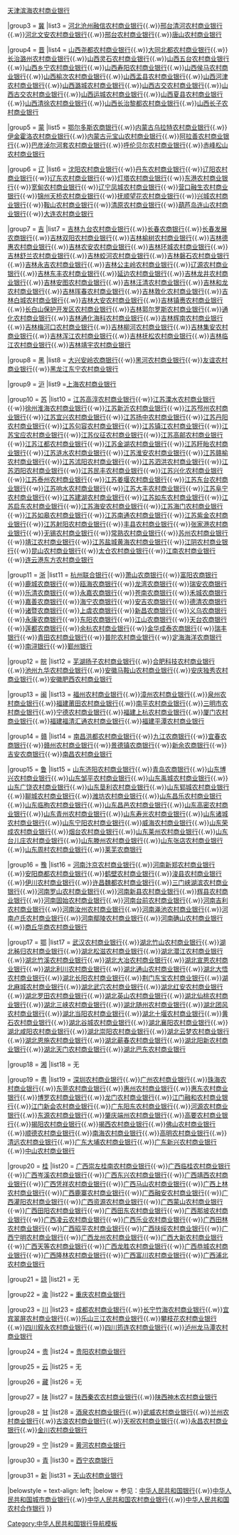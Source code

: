 {{Navbox
|state = collapsed
|name  = 中华人民共和国农村商业银行
|title = [[中华人民共和国]][[农村商业银行]]

|group1 = [[北京市|京]]
|list1 = [[北京农商银行]]

|group2 = [[天津市|津]]
|list2 = [[天津农村商业银行]]{{·w}}[[天津滨海农村商业银行]]

|group3 = [[河北省|冀]]
|list3 = [[河北沧州融信农村商业银行]]{{.w}}[[邢台清河农村商业银行]]{{.w}}[[河北文安农村商业银行]]{{.w}}[[邢台农村商业银行]]{{.w}}[[唐山农村商业银行]]

|group4 = [[山西省|晋]]
|list4 = [[山西尧都农村商业银行]]{{.w}}[[大同北都农村商业银行]]{{.w}}[[长治潞州农村商业银行]]{{.w}}[[山西灵石农村商业银行]]{{.w}}[[山西五台农村商业银行]]{{.w}}[[山西乡宁农村商业银行]]{{.w}}[[山西寿阳农村商业银行]]{{.w}}[[山西侯马农村商业银行]]{{.w}}[[山西榆次农村商业银行]]{{.w}}[[山西盂县农村商业银行]]{{.w}}[[山西河津农村商业银行]]{{.w}}[[山西潞城农村商业银行]]{{.w}}[[山西古交农村商业银行]]{{.w}}[[山西古交农村商业银行]]{{.w}}[[山西运城农村商业银行]]{{.w}}[[山西夏县农村商业银行]]{{.w}}[[山西清徐农村商业银行]]{{.w}}[[山西长治黎都农村商业银行]]{{.w}}[[山西长子农村商业银行]]

|group5 = [[内蒙古自治区|蒙]]
|list5 = [[鄂尔多斯农商银行]]{{.w}}[[内蒙古乌拉特农村商业银行]]{{.w}}[[伊金霍洛农村商业银行]]{{.w}}[[内蒙古元宝山农村商业银行]]{{.w}}[[阿拉善农村商业银行]]{{.w}}[[巴彦淖尔河套农村商业银行]]{{.w}}[[呼伦贝尔农村商业银行]]{{.w}}[[赤峰松山农村商业银行]]

|group6 = [[辽宁省|辽]]
|list6 = [[沈阳农村商业银行]]{{·w}}[[丹东农村商业银行]]{{·w}}[[辽阳农村商业银行]]{{·w}}[[辽东农村商业银行]]{{·w}}[[灯塔农村商业银行]]{{·w}}[[东港农村商业银行]]{{·w}}[[宽甸农村商业银行]]{{·w}}[[辽宁凤城农村商业银行]]{{·w}}[[营口融生农村商业银行]]{{·w}}[[锦州天桥农村商业银行]]{{·w}}[[抚顺望花农村商业银行]]{{·w}}[[兴城农村商业银行]]{{·w}}[[鞍山农村商业银行]]{{·w}}[[清原农村商业银行]]{{·w}}[[葫芦岛连山农村商业银行]]{{·w}}[[大连农村商业银行]]

|group7 = [[吉林省|吉]]
|list7 = [[吉林九台农村商业银行]]{{.w}}[[长春农商银行]]{{.w}}[[长春发展农商银行]]{{.w}}[[吉林双阳农村商业银行]]{{.w}}[[吉林榆树农村商业银行]]{{.w}}[[吉林德惠农村商业银行]]{{.w}}[[吉林农安农村商业银行]]{{.w}}[[吉林环城农村商业银行]]{{.w}}[[吉林舒兰农村商业银行]]{{.w}}[[吉林蛟河农村商业银行]]{{.w}}[[吉林磐石农村商业银行]]{{.w}}[[吉林永吉农村商业银行]]{{.w}}[[吉林公主岭农村商业银行]]{{.w}}[[辽源农村商业银行]]{{.w}}[[吉林东丰农村商业银行]]{{.w}}[[延边农村商业银行]]{{.w}}[[吉林龙井农村商业银行]]{{.w}}[[吉林安图农村商业银行]]{{.w}}[[吉林汪清农村商业银行]]{{.w}}[[吉林和龙农村商业银行]]{{.w}}[[吉林珲春农村商业银行]]{{.w}}[[吉林敦化农村商业银行]]{{.w}}[[吉林白城农村商业银行]]{{.w}}[[吉林大安农村商业银行]]{{.w}}[[吉林镇赉农村商业银行]]{{.w}}[[长白山保护开发区农村商业银行]]{{.w}}[[吉林郭尔罗斯农村商业银行]]{{.w}}[[通化农村商业银行]]{{.w}}[[吉林通化海科农村商业银行]]{{.w}}[[吉林辉南农村商业银行]]{{.w}}[[吉林梅河口农村商业银行]]{{.w}}[[吉林柳河农村商业银行]]{{.w}}[[吉林集安农村商业银行]]{{.w}}[[吉林浑江农村商业银行]]{{.w}}[[吉林抚松农村商业银行]]{{.w}}[[吉林临江农村商业银行]]{{.w}}[[吉林靖宇农村商业银行]]

|group8 = [[黑龙江省|黑]]
|list8 = [[大兴安岭农商银行]]{{·w}}[[黑河农村商业银行]]{{·w}}[[友谊农村商业银行]]{{·w}}[[黑龙江东宁农村商业银行]]

|group9 = [[上海市|沪]]
|list9 =[[上海农村商业银行]]

|group10 = [[江苏省|苏]]
|list10 = [[江苏高淳农村商业银行]]{{·w}}[[江苏溧水农村商业银行]]{{·w}}[[徐州淮海农村商业银行]]{{·w}}[[江苏新沂农村商业银行]]{{·w}}[[江苏邳州农村商业银行]]{{·w}}[[江苏宜兴农村商业银行]]{{·w}}[[江苏扬中农村商业银行]]{{·w}}[[江苏丹阳农村商业银行]]{{·w}}[[江苏句容农村商业银行]]{{·w}}[[江苏镇江农村商业银行]]{{·w}}[[江苏宝应农村商业银行]]{{·w}}[[江苏仪征农村商业银行]]{{·w}}[[江苏高邮农村商业银行]]{{·w}}[[江苏江都农村商业银行]]{{·w}}[[江苏金湖农村商业银行]]{{·w}}[[江苏盱眙农村商业银行]]{{·w}}[[江苏涟水农村商业银行]]{{·w}}[[江苏淮安农村商业银行]]{{·w}}[[江苏赣榆农村商业银行]]{{·w}}[[江苏沭阳农村商业银行]]{{·w}}[[江苏泗洪农村商业银行]]{{·w}}[[江苏泗阳农村商业银行]]{{·w}}[[江苏民丰农村商业银行]]{{·w}}[[江苏兴化农村商业银行]]{{·w}}[[江苏泰州农村商业银行]]{{·w}}[[江苏姜堰农村商业银行]]{{·w}}[[江苏东台农村商业银行]]{{·w}}[[江苏响水农村商业银行]]{{·w}}[[江苏大丰农村商业银行]]{{·w}}[[江苏阜宁农村商业银行]]{{·w}}[[江苏建湖农村商业银行]]{{·w}}[[江苏如东农村商业银行]]{{·w}}[[江苏启东农村商业银行]]{{·w}}[[江苏海安农村商业银行]]{{·w}}[[江苏海门农村商业银行]]{{·w}}[[江苏如皋农村商业银行]]{{·w}}[[江苏南通农村商业银行]]{{·w}}[[江苏紫金农村商业银行]]{{·w}}[[江苏射阳农村商业银行]]{{·w}}[[丰县农村商业银行]]{{·w}}[[张家港农村商业银行]]{{·w}}[[无锡农村商业银行]]{{·w}}[[常熟农村商业银行]]{{·w}}[[苏州农村商业银行]]{{·w}}[[靖江农村商业银行]]{{·w}}[[江苏盐城黄海农村商业银行]]{{·w}}[[江阴农村商业银行]]{{·w}}[[昆山农村商业银行]]{{·w}}[[太仓农村商业银行]]{{·w}}[[江南农村商业银行]]{{·w}}[[连云港东方农村商业银行]]

|group11 = [[浙江省|浙]]
|list11 = [[杭州联合银行]]{{·w}}[[萧山农商银行]]{{·w}}[[富阳农商银行]]{{·w}}[[鹿城农商银行]]{{·w}}[[瓯海农商银行]]{{·w}}[[龙湾农商银行]]{{·w}}[[瑞安农商银行]]{{·w}}[[乐清农商银行]]{{·w}}[[永嘉农商银行]]{{·w}}[[苍南农商银行]]{{·w}}[[禾城农商银行]]{{·w}}[[嘉善农商银行]]{{·w}}[[海宁农商银行]]{{·w}}[[安吉农商银行]]{{·w}}[[德清农商银行]]{{·w}}[[诸暨农商银行]]{{·w}}[[上虞农商银行]]{{·w}}[[新昌农商银行]]{{·w}}[[义乌农商银行]]{{·w}}[[永康农商银行]]{{·w}}[[东阳农商银行]]{{·w}}[[江山农商银行]]{{·w}}[[天台农商银行]]{{·w}}[[莲都农商银行]]{{·w}}[[余杭农村商业银行]]{{·w}}[[金华成泰农商银行]]{{·w}}[[瑞丰银行]]{{·w}}[[青田农村商业银行]]{{·w}}[[普陀农村商业银行]]{{·w}}[[定海海洋农商银行]]{{·w}}[[南浔银行]]{{·w}}[[鄞州银行]]

|group12 = [[安徽省|皖]]
|list12 = [[芜湖扬子农村商业银行]]{{.w}}[[合肥科技农村商业银行]]{{.w}}[[池州九华农村商业银行]]{{.w}}[[安徽马鞍山农村商业银行]]{{.w}}[[安庆独秀农村商业银行]]{{.w}}[[安徽肥西农村商业银行]]

|group13 = [[福建省|闽]]
|list13 = [[福州农村商业银行]]{{.w}}[[漳州农村商业银行]]{{.w}}[[泉州农村商业银行]]{{.w}}[[福建莆田农村商业银行]]{{.w}}[[南平农村商业银行]]{{.w}}[[三明市农村商业银行]]{{.w}}[[宁德农村商业银行]]{{.w}}[[福建上杭农村商业银行]]{{.w}}[[厦门农村商业银行]]{{.w}}[[福建福清汇通农村商业银行]]{{.w}}[[福建平潭农村商业银行]]

|group14 = [[江西省|赣]]
|list14 = [[南昌洪都农村商业银行]]{{·w}}[[九江农商银行]]{{·w}}[[宜春农商银行]]{{·w}}[[赣州农村商业银行]]{{·w}}[[景德镇农商银行]]{{·w}}[[新余农商银行]]{{·w}}[[吉安农商银行]]{{·w}}[[南昌农村商业银行]]

|group15 = [[山东省|鲁]]
|list15 = [[山东济阳农村商业银行]]{{.w}}[[青岛农商银行]]{{.w}}[[山东博兴农村商业银行]]{{.w}}[[山东邹平农村商业银行]]{{.w}}[[山东禹城农村商业银行]]{{.w}}[[山东广饶农村商业银行]]{{.w}}[[山东垦利农村商业银行]]{{.w}}[[山东郓城农村商业银行]]{{.w}}[[聊城农村商业银行]]{{.w}}[[潍坊农村商业银行]]{{.w}}[[山东昌乐农村商业银行]]{{.w}}[[山东临朐农村商业银行]]{{.w}}[[山东昌邑农村商业银行]]{{.w}}[[山东高密农村商业银行]]{{.w}}[[山东青州农村商业银行]]{{.w}}[[山东寿光农村商业银行]]{{.w}}[[山东诸城农村商业银行]]{{.w}}[[山东宁阳农村商业银行]]{{.w}}[[威海农村商业银行]]{{.w}}[[山东荣成农村商业银行]]{{.w}}[[烟台农村商业银行]]{{.w}}[[山东莱州农村商业银行]]{{.w}}[[山东台儿庄农村商业银行]]{{.w}}[[山东滕州农村商业银行]]{{.w}}[[山东张店农村商业银行]]{{.w}}[[山东周村农村商业银行]]{{.w}}[[莱芜农商银行]]

|group16 = [[河南省|豫]]
|list16 = [[河南汴京农村商业银行]]{{.w}}[[河南新郑农村商业银行]]{{.w}}[[安阳商都农村商业银行]]{{.w}}[[鹤壁农村商业银行]]{{.w}}[[浚县农村商业银行]]{{.w}}[[伊川农村商业银行]]{{.w}}[[许昌魏都农村商业银行]]{{.w}}[[三门峡湖滨农村商业银行]]{{.w}}[[河南罗山农村商业银行]]{{.w}}[[河南新县农村商业银行]]{{.w}}[[辉县农村商业银行]]{{.w}}[[河南固始农村商业银行]]{{.w}}[[河南台前农村商业银行]]{{.w}}[[河南吉利农村商业银行]]{{.w}}[[河南汝州农村商业银行]]{{.w}}[[河南渑池农村商业银行]]{{.w}}[[河南卢氏农村商业银行]]{{.w}}[[河南鄢陵农村商业银行]]{{.w}}[[河南确山农村商业银行]]{{.w}}[[商丘华商农村商业银行]]

|group17 = [[湖北省|鄂]]
|list17 = [[武汉农村商业银行]]{{.w}}[[湖北竹山农村商业银行]]{{.w}}[[湖北秭归农村商业银行]]{{.w}}[[湖北松滋农村商业银行]]{{.w}}[[湖北潜江农村商业银行]]{{.w}}[[湖北竹溪农村商业银行]]{{.w}}[[湖北大冶农村商业银行]]{{.w}}[[湖北宣恩农村商业银行]]{{.w}}[[湖北利川农村商业银行]]{{.w}}[[湖北通山农村商业银行]]{{.w}}[[湖北大悟农村商业银行]]{{.w}}[[湖北长阳农村商业银行]]{{.w}}[[荆门东宝农村商业银行]]{{.w}}[[湖北麻城农村商业银行]]{{.w}}[[湖北武穴农村商业银行]]{{.w}}[[湖北红安农村商业银行]]{{.w}}[[湖北罗田农村商业银行]]{{.w}}[[湖北英山农村商业银行]]{{.w}}[[湖北仙桃农村商业银行]]{{.w}}[[湖北三峡农村商业银行]]{{.w}}[[湖北随州农村商业银行]]{{.w}}[[湖北团风农村商业银行]]{{.w}}[[湖北当阳农村商业银行]]{{.w}}[[湖北十堰农村商业银行]]{{.w}}[[黄石农村商业银行]]{{.w}}[[湖北谷城农村商业银行]]{{.w}}[[湖北襄阳农村商业银行]]{{.w}}[[湖北咸阳农村商业银行]]{{.w}}[[湖北崇阳农村商业银行]]{{.w}}[[湖北云梦农村商业银行]]{{.w}}[[湖北恩施农村商业银行]]{{.w}}[[湖北蕲春农村商业银行]]{{.w}}[[湖北阳新农村商业银行]]{{.w}}[[湖北天门农村商业银行]]{{.w}}[[湖北巴东农村商业银行]]

|group18 = [[湖南省|湘]]
|list18 = 无

|group19 = [[广东省|粤]]
|list19 = [[深圳农村商业银行]]{{.w}}[[广州农村商业银行]]{{.w}}[[珠海农村商业银行]]{{.w}}[[东莞农村商业银行]]{{.w}}[[惠州农村商业银行]]{{.w}}[[惠东农村商业银行]]{{.w}}[[博罗农村商业银行]]{{.w}}[[龙门农村商业银行]]{{.w}}[[江门融和农村商业银行]]{{.w}}[[江门新会农村商业银行]]{{.w}}[[广东阳东农村商业银行]]{{.w}}[[河源农村商业银行]]{{.w}}[[东源农村商业银行]]{{.w}}[[肇庆端州农村商业银行]]{{.w}}[[高要农村商业银行]]{{.w}}[[揭阳农村商业银行]]{{.w}}[[揭西农村商业银行]]{{.w}}[[佛山农村商业银行]]{{.w}}[[顺德农村商业银行]]{{.w}}[[南海农村商业银行]]{{.w}}[[高明农村商业银行]]{{.w}}[[清远农村商业银行]]{{.w}}[[广东大埔农村商业银行]]{{.w}}[[广东新兴农村商业银行]]{{.w}}[[中山农村商业银行]]

|group20 = [[广西壮族自治区|桂]]
|list20 = [[广西崇左桂南农村商业银行]]{{·w}}[[广西临桂农村商业银行]]{{·w}}[[广西岑溪农村商业银行]]{{·w}}[[广西东兴农村商业银行]]{{·w}}[[广西靖西农村商业银行]]{{·w}}[[广西凭祥农村商业银行]]{{·w}}[[广西马山农村商业银行]]{{·w}}[[广西上林农村商业银行]]{{·w}}[[广西鹿寨农村商业银行]]{{·w}}[[广西融安农村商业银行]]{{·w}}[[广西灌阳农村商业银行]]{{·w}}[[广西资源农村商业银行]]{{·w}}[[广西蒙山农村商业银行]]{{·w}}[[广西田阳农村商业银行]]{{·w}}[[广西田东农村商业银行]]{{·w}}[[广西那坡农村商业银行]]{{·w}}[[广西凌云农村商业银行]]{{·w}}[[广西乐业农村商业银行]]{{·w}}[[广西田林农村商业银行]]{{·w}}[[广西昭平农村商业银行]]{{·w}}[[广西扶绥农村商业银行]]{{·w}}[[广西宁明农村商业银行]]{{·w}}[[广西龙州农村商业银行]]{{·w}}[[广西大新农村商业银行]]{{·w}}[[广西天等农村商业银行]]{{·w}}[[广西龙胜农村商业银行]]{{·w}}[[广西恭城农村商业银行]]{{·w}}[[广西隆林农村商业银行]]{{·w}}[[广西富川农村商业银行]]{{·w}}[[广西浦北农村商业银行]]

|group21 = [[海南省|琼]]
|list21 = 无

|group22 = [[重庆市|渝]]
|list22 = [[重庆农村商业银行]]

|group23 = [[四川省|川]]
|list23 = [[成都农村商业银行]]{{.w}}[[长宁竹海农村商业银行]]{{.w}}[[宜宾翠屏农村商业银行]]{{.w}}[[乐山三江农村商业银行]]{{.w}}[[攀枝花农村商业银行]]{{.w}}[[四川叙永农村商业银行]]{{.w}}[[四川筠连农村商业银行]]{{.w}}[[泸州龙马潭农村商业银行]]

|group24 = [[贵州省|贵]]
|list24 = [[贵阳农村商业银行]]

|group25 = [[云南省|云]]
|list25 = 无

|group26 = [[西藏自治区|藏]]
|list26 =  无

|group27 = [[陕西省|陕]]
|list27 =  [[秦农银行|陕西秦农农村商业银行]]{{.w}}[[陕西神木农村商业银行]]

|group28 = [[甘肃省|甘]]
|list28 = [[酒泉农村商业银行]]{{.w}}[[武威农村商业银行]]{{.w}}[[兰州农村商业银行]]{{.w}}[[古浪农村商业银行]]{{.w}}[[天祝农村商业银行]]{{.w}}[[永昌农村商业银行]]{{.w}}[[金川农村商业银行]]

|group29 = [[宁夏回族自治区|宁]]
|list29 = [[黄河农村商业银行]]

|group30 = [[青海省|青]]
|list30 = [[西宁农商银行]]

|group31 = [[新疆维吾尔自治区|新]]
|list31 = [[天山农村商业银行]]

|belowstyle = text-align: left;
|below = 参见：[[Template:中华人民共和国银行|中华人民共和国银行]]{{.w}}[[Template:中华人民共和国城市商业银行|中华人民共和国城市商业银行]]{{.w}}[[Template:中华人民共和国农村商业银行|中华人民共和国农村商业银行]]{{.w}}[[Template:中华人民共和国农村合作银行|中华人民共和国农村合作银行]]
}}<noinclude>

[[Category:中华人民共和国银行导航模板]]
</noinclude>